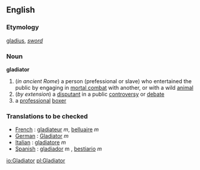 ==English==
===Etymology===
{{L.}} [[gladius]], ''[[sword]]''
===Noun===
{{wikipedia}}
'''gladiator'''
#(''in ancient Rome'') a person (prefessional or slave) who entertained the public by engaging in [[mortal combat]] with another, or with a wild [[animal]]
#(''by extension'') a [[disputant]] in a public [[controversy]] or [[debate]]
# a [[professional]] [[boxer]]

{{checktrans}}
===Translations to be checked===
*[[French]] : [[gladiateur]] ''m'',  [[belluaire]] ''m'' 
*[[German]] : [[Gladiator]] ''m''
*[[Italian]] : [[gladiatore]] ''m''
*[[Spanish]] : [[gladiador]] m , [[bestiario]] ''m''

[[io:Gladiator]]
[[pl:Gladiator]]